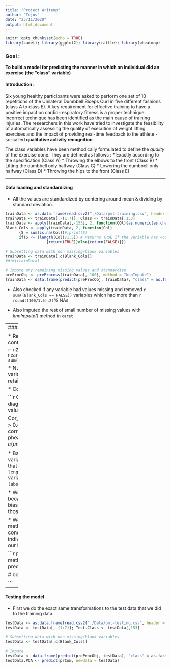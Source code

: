 ```yaml
---
title: "Project Writeup"
author: "Tejus"
date: "23/11/2020"
output: html_document
---
```


```r
knitr::opts_chunk$set(echo = TRUE)
library(caret); library(ggplot2); library(rattle); library(pheatmap)

```

### Goal : 
__To build a model for predicting the manner in which an individual did an exercise (the "class" variable)__

#### Introduction :
Six young healthy participants were asked to perform one set of 10 repetitions of the Unilateral Dumbbell Biceps Curl in five different fashions (class A to class E). A key requirement for effective training to have a positive impact on cardio-respiratory fitness is a proper technique. Incorrect technique has been identified as the main cause of training injuries. The researchers in this work have tried to investigate the feasibility of automatically assessing the quality of execution of weight lifting exercises and the impact of providing real-time feedback to the athlete - so-called __qualitative activity recognition__.

The class variables have been methodically formulated to define the _quality_ of the exercise done. They are defined as follows : 
      * Exactly according to the specification (Class A)
      * Throwing the elbows to the front (Class B)
      * Lifting the dumbbell only halfway (Class C)
      * Lowering the dumbbell only halfway (Class D)
      * Throwing the hips to the front (Class E)

----

#### Data loading and standardizing

* All the values are standardized by centering around mean & dividing by standard deviation.  

````r

trainData <- as.data.frame(read.csv2("./Data/pml-training.csv", header = T, sep =",", quote = '"'))
trainData <- trainData[,-(1:7)]; Class <- trainData[,153]
trainData <- apply(trainData[,-153], 2, function(COl){as.numeric(as.character(COl))})
Blank_Cols <- apply(trainData, 2, function(Col)
      {S = sum(is.na(Col))#;print(S)
      if(S <= (length(Col)/1.5)) # Returns TRUE if the variable has <66% NAs else returns FALSE
                  {return(TRUE)}else{return(FALSE)}})

# Subsetting data with non missing/blank variables
trainData <- trainData[,c(Blank_Cols)]
#dim(trainData)

# Impute any remaining missing values and standardize
preProcObj <- preProcess(trainData[,-100], method = "knnImpute")
trainData <- data.frame(predict(preProcObj, trainData), "class" = as.factor(Class))

````


* Also checked if any variable had values missing and removed `r sum((Blank_Cols == FALSE))` variables which had more than `r round((100/1.5),2)`% NAs

* Also imputed the rest of small number of missing values with _knnImpute()_ method in `caret`

---- 
#### Exploratory Analysis : 

* Removing variables with low contribution to output variation.

```r
nZero_Predictors <- nearZeroVar(trainData, saveMetrics = T)
sum(nZero_Predictors$nzv == TRUE)
```

* Number of variables with near zero variance contribution is zero. Hence we retain them all. 

* Correlation analysis 

```r
Cor_Mat <- cor(trainData[,-53])
diag(Cor_Mat) <- 0 # Removing diag values

Cor_df <- data.frame(which(abs(Cor_Mat) > 0.8, arr.ind = T))
# Some highly correlated variable heatmap
pheatmap(Cor_Mat[c(unique(Cor_df$row)),c(unique(Cor_df$col))])
```

* Basic correlation analysis for finding variables that are highly correlated tells us that almost `r length(sort(unique(Cor_df$col)))` variables are highly correlated `(abs(cor_value) > 0.8)` with each other.

* We cannot simply remove the variable because that would result in creating a bias. So we choose to use PCA and use those variables for model building.

* We could also have opted for other methods like `Boosting` but since we're not concerned much about interpretability of individual variables we will go ahead with our lazy option of PCA.

```r
prCom <- preProcess(trainData, method = "pca")
trainData.PCA <- predict(prCom, newdata = trainData)

# 
boxplot()

```


----

#### Testing the model

* First we do the exact same transformations to the test data that we did to the training data.

```r
testData <- as.data.frame(read.csv2("./Data/pml-testing.csv", header = T, sep =",", quote = '"'))
testData <- testData[,-(1:7)]; Test.Class <- testData[,153]

# Subsetting data with non missing/blank variables
testData <- testData[,c(Blank_Cols)]

# Impute
testData <- data.frame(predict(preProcObj, testData), "class" = as.factor(Test.Class))
testData.PCA <- predict(prCom, newdata = testData)

```









